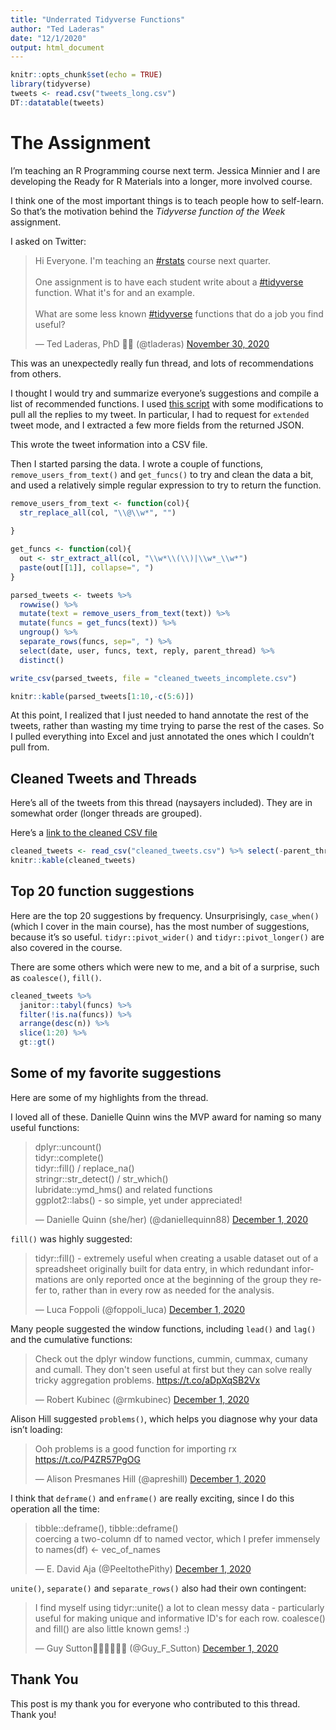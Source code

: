 ```yaml
---
title: "Underrated Tidyverse Functions"
author: "Ted Laderas"
date: "12/1/2020"
output: html_document
---
```


```r
knitr::opts_chunk$set(echo = TRUE)
library(tidyverse)
tweets <- read.csv("tweets_long.csv")
DT::datatable(tweets)
```

# The Assignment

I'm teaching an R Programming course next term. Jessica Minnier and I are developing the Ready for R Materials into a longer, more involved course.

I think one of the most important things is to teach people how to self-learn. So that's the motivation behind the *Tidyverse function of the Week* assignment. 

I asked on Twitter:

<blockquote class="twitter-tweet"><p lang="en" dir="ltr">Hi Everyone. I&#39;m teaching an <a href="https://twitter.com/hashtag/rstats?src=hash&amp;ref_src=twsrc%5Etfw">#rstats</a> course next quarter. <br><br>One assignment is to have each student write about a <a href="https://twitter.com/hashtag/tidyverse?src=hash&amp;ref_src=twsrc%5Etfw">#tidyverse</a> function. What it&#39;s for and an example.<br><br>What are some less known <a href="https://twitter.com/hashtag/tidyverse?src=hash&amp;ref_src=twsrc%5Etfw">#tidyverse</a> functions that do a job you find useful?</p>&mdash; Ted Laderas, PhD 🏳️‍🌈 (@tladeras) <a href="https://twitter.com/tladeras/status/1333480918158254082?ref_src=twsrc%5Etfw">November 30, 2020</a></blockquote> <script async src="https://platform.twitter.com/widgets.js" charset="utf-8"></script>


This was an unexpectedly really fun thread, and lots of recommendations from others. 

I thought I would try and summarize everyone's suggestions and compile a list of recommended functions. I used [this script](https://github.com/gmellini/twitter-scraper) with some modifications to pull all the replies to my tweet. In particular, I had to request for `extended` tweet mode, and I extracted a few more fields from the returned JSON.

This wrote the tweet information into a CSV file.



Then I started parsing the data. I wrote a couple of functions, `remove_users_from_text()` and `get_funcs()` to try and clean the data a bit, and used a relatively simple regular expression to try to return the function.

```r
remove_users_from_text <- function(col){
  str_replace_all(col, "\\@\\w*", "")
  
}

get_funcs <- function(col){
  out <- str_extract_all(col, "\\w*\\(\\)|\\w*_\\w*")
  paste(out[[1]], collapse=", ")  
}

parsed_tweets <- tweets %>%
  rowwise() %>%
  mutate(text = remove_users_from_text(text)) %>%
  mutate(funcs = get_funcs(text)) %>%
  ungroup() %>%
  separate_rows(funcs, sep=", ") %>%
  select(date, user, funcs, text, reply, parent_thread) %>%
  distinct()

write_csv(parsed_tweets, file = "cleaned_tweets_incomplete.csv")

knitr::kable(parsed_tweets[1:10,-c(5:6)])
```

At this point, I realized that I just needed to hand annotate the rest of the tweets, rather than wasting my time trying to parse the rest of the cases. So I pulled everything into Excel and just annotated the ones which I couldn't pull from.

## Cleaned Tweets and Threads

Here's all of the tweets from this thread (naysayers included). They are in somewhat order (longer threads are grouped).

Here's a [link to the cleaned CSV file](cleaned_tweets.csv)

```r
cleaned_tweets <- read_csv("cleaned_tweets.csv") %>% select(-parent_thread) 
knitr::kable(cleaned_tweets)
```

## Top 20 function suggestions

Here are the top 20 suggestions by frequency. Unsurprisingly, `case_when()` (which I cover in the main course), has the most number of suggestions, because it's so useful. `tidyr::pivot_wider()` and `tidyr::pivot_longer()` are also covered in the course.


There are some others which were new to me, and a bit of a surprise, such as `coalesce()`, `fill()`. 


```r
cleaned_tweets %>%
  janitor::tabyl(funcs) %>%
  filter(!is.na(funcs)) %>%
  arrange(desc(n)) %>%
  slice(1:20) %>%
  gt::gt() 
```

## Some of my favorite suggestions

Here are some of my highlights from the thread.

I loved all of these. Danielle Quinn wins the MVP award for naming so many useful functions:

<blockquote class="twitter-tweet"><p lang="en" dir="ltr">dplyr::uncount()<br>tidyr::complete()<br>tidyr::fill() / replace_na()<br>stringr::str_detect() / str_which()<br>lubridate::ymd_hms() and related functions<br>ggplot2::labs() - so simple, yet under appreciated!</p>&mdash; Danielle Quinn (she/her) (@daniellequinn88) <a href="https://twitter.com/daniellequinn88/status/1333825406739345410?ref_src=twsrc%5Etfw">December 1, 2020</a></blockquote> <script async src="https://platform.twitter.com/widgets.js" charset="utf-8"></script>

`fill()` was highly suggested:

<blockquote class="twitter-tweet"><p lang="en" dir="ltr">tidyr::fill() - extremely useful when creating a usable dataset out of a spreadsheet originally built for data entry, in which redundant informations are only reported once at the beginning of the group they refer to, rather than in every row as needed for the analysis.</p>&mdash; Luca Foppoli (@foppoli_luca) <a href="https://twitter.com/foppoli_luca/status/1333780245896335360?ref_src=twsrc%5Etfw">December 1, 2020</a></blockquote> <script async src="https://platform.twitter.com/widgets.js" charset="utf-8"></script>

Many people suggested the window functions, including `lead()` and `lag()` and the cumulative functions:

<blockquote class="twitter-tweet"><p lang="en" dir="ltr">Check out the dplyr window functions, cummin, cummax, cumany and cumall. They don&#39;t seen useful at first but they can solve really tricky aggregation problems. <a href="https://t.co/aDpXqSB2Vx">https://t.co/aDpXqSB2Vx</a></p>&mdash; Robert Kubinec (@rmkubinec) <a href="https://twitter.com/rmkubinec/status/1333763578428526593?ref_src=twsrc%5Etfw">December 1, 2020</a></blockquote> <script async src="https://platform.twitter.com/widgets.js" charset="utf-8"></script>

Alison Hill suggested `problems()`, which helps you diagnose why your data isn't loading:

<blockquote class="twitter-tweet"><p lang="en" dir="ltr">Ooh problems is a good function for importing rx <a href="https://t.co/P4ZR57PgOG">https://t.co/P4ZR57PgOG</a></p>&mdash; Alison Presmanes Hill (@apreshill) <a href="https://twitter.com/apreshill/status/1333602216318537728?ref_src=twsrc%5Etfw">December 1, 2020</a></blockquote> <script async src="https://platform.twitter.com/widgets.js" charset="utf-8"></script>

I think that `deframe()` and `enframe()` are really exciting, since I do this operation all the time:

<blockquote class="twitter-tweet"><p lang="en" dir="ltr">tibble::deframe(), tibble::deframe()<br>coercing a two-column df to named vector, which I prefer immensely to names(df) &lt;- vec_of_names</p>&mdash; E. David Aja (@PeeltothePithy) <a href="https://twitter.com/PeeltothePithy/status/1333563043649900544?ref_src=twsrc%5Etfw">December 1, 2020</a></blockquote> <script async src="https://platform.twitter.com/widgets.js" charset="utf-8"></script>

`unite()`, `separate()` and `separate_rows()` also had their own contingent: 

<blockquote class="twitter-tweet"><p lang="en" dir="ltr">I find myself using tidyr::unite() a lot to clean messy data - particularly useful for making unique and informative ID&#39;s for each row. coalesce() and fill() are also little known gems! :)</p>&mdash; Guy Sutton🐝🌾🇿🇦🇿🇼 (@Guy_F_Sutton) <a href="https://twitter.com/Guy_F_Sutton/status/1333668370668003329?ref_src=twsrc%5Etfw">December 1, 2020</a></blockquote> <script async src="https://platform.twitter.com/widgets.js" charset="utf-8"></script>

## Thank You

This post is my thank you for everyone who contributed to this thread. Thank you!

